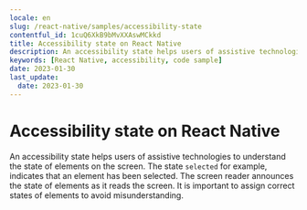 ```yaml
---
locale: en
slug: /react-native/samples/accessibility-state
contentful_id: 1cuQ6XkB9bMvXXAswMCkkd
title: Accessibility state on React Native
description: An accessibility state helps users of assistive technologies to understand the state of elements on the screen.
keywords: [React Native, accessibility, code sample]
date: 2023-01-30
last_update:
  date: 2023-01-30
---
```


# Accessibility state on React Native

An accessibility state helps users of assistive technologies to understand the state of elements on the screen. The state `selected` for example, indicates that an element has been selected. The screen reader announces the state of elements as it reads the screen. It is important to assign correct states of elements to avoid misunderstanding.

<CodeSample id="accessibility-state" platform="react-native" locale="en"/>
